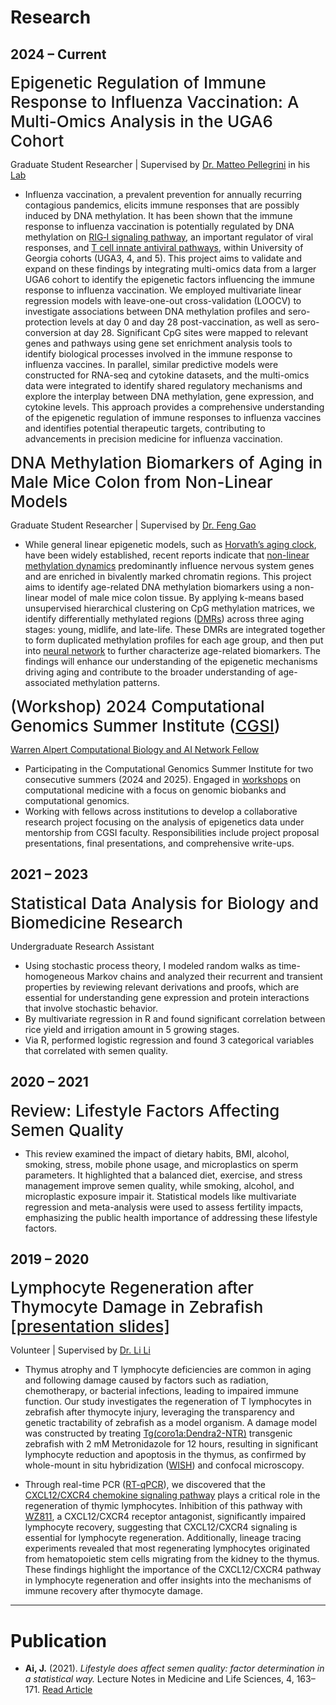 # Research

## 2024 – Current



<span style="font-size: 26px; font-weight: 500;">Epigenetic Regulation of Immune Response to Influenza Vaccination: A Multi-Omics Analysis in the UGA6 Cohort</span>

Graduate Student Researcher | Supervised by [Dr. Matteo Pellegrini](https://medschool.ucla.edu/people/matteo-pellegrini-phd) in his [Lab](https://www.pellegrini.mcdb.ucla.edu/)

- Influenza vaccination, a prevalent prevention for annually recurring contagious pandemics, elicits immune responses that are possibly induced by DNA methylation. It has been shown that the immune response to influenza vaccination is potentially regulated by DNA methylation on [RIG‐I signaling pathway](https://www.nature.com/articles/s41598-024-51665-9), an important regulator of viral responses, and [T cell innate antiviral pathways](https://clinicalepigeneticsjournal.biomedcentral.com/articles/10.1186/s13148-024-01730-x), within University of Georgia cohorts (UGA3, 4, and 5). This project aims to validate and expand on these findings by integrating multi-omics data from a larger UGA6 cohort to identify the epigenetic factors influencing the immune response to influenza vaccination. We employed multivariate linear regression models with leave-one-out cross-validation (LOOCV) to investigate associations between DNA methylation profiles and sero-protection levels at day 0 and day 28 post-vaccination, as well as sero-conversion at day 28. Significant CpG sites were mapped to relevant genes and pathways using gene set enrichment analysis tools to identify biological processes involved in the immune response to influenza vaccines. In parallel, similar predictive models were constructed for RNA-seq and cytokine datasets, and the multi-omics data were integrated to identify shared regulatory mechanisms and explore the interplay between DNA methylation, gene expression, and cytokine levels. This approach provides a comprehensive understanding of the epigenetic regulation of immune responses to influenza vaccines and identifies potential therapeutic targets, contributing to advancements in precision medicine for influenza vaccination.



<span style="font-size: 26px; font-weight: 500;">DNA Methylation Biomarkers of Aging in Male Mice Colon from Non-Linear Models</span>

Graduate Student Researcher  | Supervised by [Dr. Feng Gao](https://ph.ucla.edu/about/faculty-staff-directory/feng-gao)


- While general linear epigenetic models, such as [Horvath's aging clock](https://genomebiology.biomedcentral.com/articles/10.1186/gb-2013-14-10-r115), have been widely established, recent reports indicate that [non-linear methylation dynamics](https://www.nature.com/articles/s41467-024-47316-2) predominantly influence nervous system genes and are enriched in bivalently marked chromatin regions. This project aims to identify age-related DNA methylation biomarkers using a non-linear model of male mice colon tissue. By applying k-means based unsupervised hierarchical clustering on CpG methylation matrices, we identify differentially methylated regions ([DMRs](https://en.wikipedia.org/wiki/Differentially_methylated_region)) across three aging stages: young, midlife, and late-life. These DMRs are integrated together to form duplicated methylation profiles for each age group, and then put into [neural network](https://www.ncbi.nlm.nih.gov/pmc/articles/PMC11153885/) to further characterize age-related biomarkers. The findings will enhance our understanding of the epigenetic mechanisms driving aging and contribute to the broader understanding of age-associated methylation patterns.




<span style="font-size: 26px; font-weight: 500;">(Workshop) 2024 Computational Genomics Summer Institute ([CGSI](http://computationalgenomics.bioinformatics.ucla.edu/))</span>

[Warren Alpert Computational Biology and AI Network Fellow](assets/Warren_Alpert_Computational_Biology_Fellow.pdf)

- Participating in the Computational Genomics Summer Institute for two consecutive summers (2024 and 2025). Engaged in [workshops](http://computationalgenomics.bioinformatics.ucla.edu/schedule/) on computational medicine with a focus on genomic biobanks and computational genomics.
- Working with fellows across institutions to develop a collaborative research project focusing on the analysis of epigenetics data under mentorship from CGSI faculty. Responsibilities include project proposal presentations, final presentations, and comprehensive write-ups. 

## 2021 – 2023

<span style="font-size: 26px; font-weight: 500;">Statistical Data Analysis for Biology and Biomedicine Research</span>

Undergraduate Research Assistant 

- Using stochastic process theory, I modeled random walks as time-homogeneous Markov chains and analyzed their recurrent and transient properties by reviewing relevant derivations and proofs, which are essential for understanding gene expression and protein interactions that involve stochastic behavior.
- By multivariate regression in R and found significant correlation between rice yield and irrigation amount in 5 growing stages.
- Via R, performed logistic regression and found 3 categorical variables that correlated with semen quality.

## 2020 – 2021

<span style="font-size: 26px; font-weight: 500;">Review: Lifestyle Factors Affecting Semen Quality</span>

- This review examined the impact of dietary habits, BMI, alcohol, smoking, stress, mobile phone usage, and microplastics on sperm parameters. It highlighted that a balanced diet, exercise, and stress management improve semen quality, while smoking, alcohol, and microplastic exposure impair it. Statistical models like multivariate regression and meta-analysis were used to assess fertility impacts, emphasizing the public health importance of addressing these lifestyle factors.

## 2019 – 2020

<span style="font-size: 26px; font-weight: 500;">Lymphocyte Regeneration after Thymocyte Damage in Zebrafish [\[presentation slides\]](assets/LYMPHOCYTE_REGENERATION_AFTER_THYMOCYTE_DAMAGE_IN ZEBRAFISH.pdf)</span>

Volunteer | Supervised by [Dr. Li Li](https://people.ucas.ac.cn/~0064236?language=en)

- Thymus atrophy and T lymphocyte deficiencies are common in aging and following damage caused by factors such as radiation, chemotherapy, or bacterial infections, leading to impaired immune function. Our study investigates the regeneration of T lymphocytes in zebrafish after thymocyte injury, leveraging the transparency and genetic tractability of zebrafish as a model organism. A damage model was constructed by treating [Tg(coro1a:Dendra2-NTR)](https://www.ncbi.nlm.nih.gov/pmc/articles/PMC9503817/) transgenic zebrafish with 2 mM Metronidazole for 12 hours, resulting in significant lymphocyte reduction and apoptosis in the thymus, as confirmed by whole-mount in situ hybridization ([WISH](https://pubmed.ncbi.nlm.nih.gov/25218374/)) and confocal microscopy.

- Through real-time PCR ([RT-qPCR](https://www.ncbi.nlm.nih.gov/probe/docs/techqpcr/)), we discovered that the [CXCL12/CXCR4 chemokine signaling pathway](https://www.ijbs.com/v19p3341.htm) plays a critical role in the regeneration of thymic lymphocytes. Inhibition of this pathway with [WZ811](https://www.ncbi.nlm.nih.gov/pmc/articles/PMC5040679/), a CXCL12/CXCR4 receptor antagonist, significantly impaired lymphocyte recovery, suggesting that CXCL12/CXCR4 signaling is essential for lymphocyte regeneration. Additionally, lineage tracing experiments revealed that most regenerating lymphocytes originated from hematopoietic stem cells migrating from the kidney to the thymus. These findings highlight the importance of the CXCL12/CXCR4 pathway in lymphocyte regeneration and offer insights into the mechanisms of immune recovery after thymocyte damage.



------------------------------------------------------------------------

# Publication

- **Ai, J.** (2021). *Lifestyle does affect semen quality: factor determination in a statistical way.* Lecture Notes in Medicine and Life Sciences, 4, 163--171. [Read Article](https://www.clausiuspress.com/conference/article/artId/7114.html)




